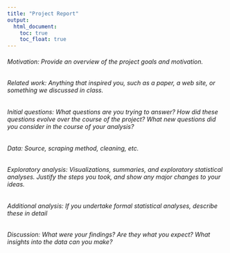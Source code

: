 ```yaml
---
title: "Project Report"
output: 
  html_document:
    toc: true
    toc_float: true
---
```


###### Motivation: Provide an overview of the project goals and motivation.

###### Related work: Anything that inspired you, such as a paper, a web site, or something we discussed in class.

###### Initial questions: What questions are you trying to answer? How did these questions evolve over the course of the project? What new questions did you consider in the course of your analysis?

###### Data: Source, scraping method, cleaning, etc.

###### Exploratory analysis: Visualizations, summaries, and exploratory statistical analyses. Justify the steps you took, and show any major changes to your ideas.

###### Additional analysis: If you undertake formal statistical analyses, describe these in detail

###### Discussion: What were your findings? Are they what you expect? What insights into the data can you make?
